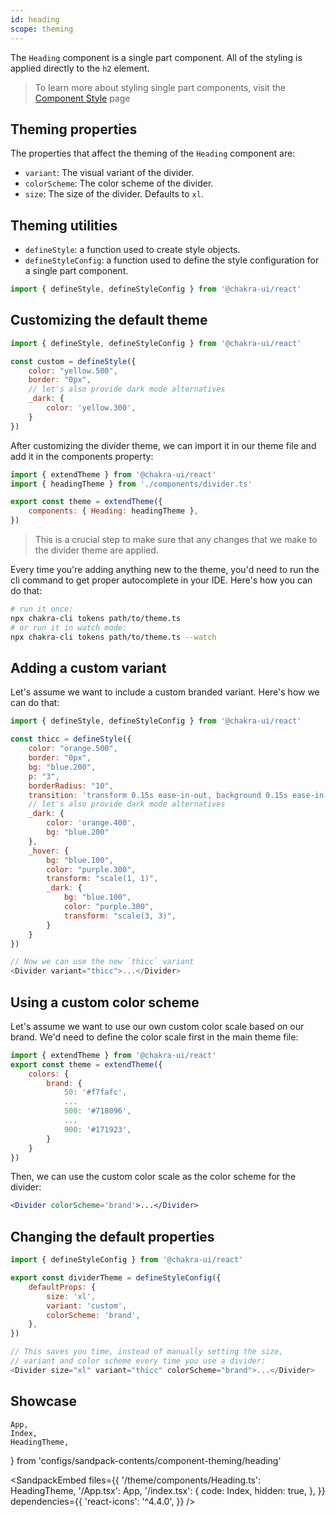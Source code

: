 ```yaml
---
id: heading
scope: theming
---
```


The `Heading` component is a single part component. All of the styling is applied
directly to the `h2` element.

> To learn more about styling single part components, visit the [Component Style](/docs/styled-system/component-style#styling-single-part-components) page
## Theming properties

The properties that affect the theming of the `Heading` component are:

- `variant`: The visual variant of the divider.
- `colorScheme`: The color scheme of the divider.
- `size`: The size of the divider. Defaults to `xl`.

## Theming utilities

- `defineStyle`: a function used to create style objects.
- `defineStyleConfig`: a function used to define the style configuration for a single part component.

```js
import { defineStyle, defineStyleConfig } from '@chakra-ui/react'
```

## Customizing the default theme

```js
import { defineStyle, defineStyleConfig } from '@chakra-ui/react'

const custom = defineStyle({
    color: "yellow.500",
    border: "0px",
    // let's also provide dark mode alternatives
    _dark: {
        color: 'yellow.300',
    }
})
```
After customizing the divider theme, we can import it in our theme file and add it in the components property:

```js
import { extendTheme } from '@chakra-ui/react'
import { headingTheme } from './components/divider.ts'

export const theme = extendTheme({
    components: { Heading: headingTheme },
})
```

> This is a crucial step to make sure that any changes that we make to the divider theme are applied.

Every time you're adding anything new to the theme, you'd need to run the cli command to get proper autocomplete in your IDE. Here's how you can do that:

```bash
# run it once:
npx chakra-cli tokens path/to/theme.ts
# or run it in watch mode:
npx chakra-cli tokens path/to/theme.ts --watch
```

## Adding a custom variant

Let's assume we want to include a custom branded variant. Here's how we can do that:

```js
import { defineStyle, defineStyleConfig } from '@chakra-ui/react'

const thicc = defineStyle({
    color: "orange.500",
    border: "0px",
    bg: "blue.200",
    p: "3",
    borderRadius: "10",
    transition: 'transform 0.15s ease-in-out, background 0.15s ease-in-out',
    // let's also provide dark mode alternatives
    _dark: {
        color: 'orange.400',
        bg: "blue.200"
    },
    _hover: {
        bg: "blue.100",
        color: "purple.300",
        transform: "scale(1, 1)",
        _dark: {
            bg: "blue.100",
            color: "purple.300",
            transform: "scale(3, 3)",
        }
    }
})

// Now we can use the new `thicc` variant
<Divider variant="thicc">...</Divider>
```

## Using a custom color scheme

Let's assume we want to use our own custom color scale based on our brand. We'd need to define the color scale first in the main theme file:

```js
import { extendTheme } from '@chakra-ui/react'
export const theme = extendTheme({
    colors: {
        brand: {
            50: '#f7fafc',
            ...
            500: '#718096',
            ...
            900: '#171923',
        }
    }
})
```

Then, we can use the custom color scale as the color scheme for the divider:

```jsx
<Divider colorScheme='brand'>...</Divider>
```

## Changing the default properties

```js
import { defineStyleConfig } from '@chakra-ui/react'

export const dividerTheme = defineStyleConfig({
    defaultProps: {
        size: 'xl',
        variant: 'custom',
        colorScheme: 'brand',
    },
})

// This saves you time, instead of manually setting the size,
// variant and color scheme every time you use a divider:
<Divider size="xl" variant="thicc" colorScheme="brand">...</Divider>
```

## Showcase

    App,
    Index,
    HeadingTheme,
} from 'configs/sandpack-contents/component-theming/heading'

<SandpackEmbed
    files={{
        '/theme/components/Heading.ts': HeadingTheme,
        '/App.tsx': App,
        '/index.tsx': {
            code: Index,
            hidden: true,
        },
    }}
    dependencies={{
        'react-icons': '^4.4.0',
    }}
/>